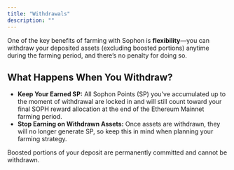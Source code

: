 ```yaml
---
title: "Withdrawals"
description: ""
---
```


One of the key benefits of farming with Sophon is **flexibility**—you can withdraw your deposited assets (excluding boosted portions) anytime during the farming period, and there’s no penalty for doing so.

## What Happens When You Withdraw?

- **Keep Your Earned SP:** All Sophon Points (SP) you've accumulated up to the moment of withdrawal are locked in and will still count toward your final SOPH reward allocation at the end of the Ethereum Mainnet farming period.
- **Stop Earning on Withdrawn Assets:** Once assets are withdrawn, they will no longer generate SP, so keep this in mind when planning your farming strategy.

<Note>
  Boosted portions of your deposit are permanently committed and cannot be
  withdrawn.
</Note>
